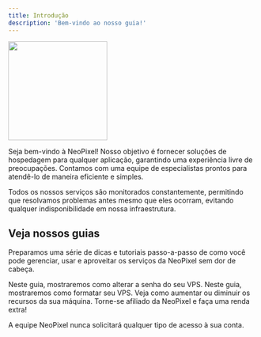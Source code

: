 ```yaml
---
title: Introdução
description: 'Bem-vindo ao nosso guia!'
---
```


<img height="200" src="/images/neopixel.png" />

Seja bem-vindo à NeoPixel! Nosso objetivo é fornecer soluções de hospedagem para qualquer aplicação, garantindo uma experiência livre de preocupações. Contamos com uma equipe de especialistas prontos para atendê-lo de maneira eficiente e simples.

Todos os nossos serviços são monitorados constantemente, permitindo que resolvamos problemas antes mesmo que eles ocorram, evitando qualquer indisponibilidade em nossa infraestrutura.

## Veja nossos guias

Preparamos uma série de dicas e tutoriais passo-a-passo de como você pode gerenciar, usar e aproveitar os serviços da NeoPixel sem dor de cabeça.

<CardGroup cols={2}>
  <Card
    title="Trocar senha"
    icon="lock"
    href="painel/trocar-senha-vps"
  >
    Neste guia, mostraremos como alterar a senha do seu VPS.
  </Card>
  <Card
    title="Formatar servidor"
    icon="arrows-rotate"
    href="painel/formatar-vps"
  >
    Neste guia, mostraremos como formatar seu VPS.
  </Card>
  <Card
    title="Fazer upgrade/downgrade"
    icon="circle-up"
    href=""
  >
    Veja como aumentar ou diminuir os recursos da sua máquina.
  </Card>
  <Card
    title="Afiliados"
    icon="money-bill"
    iconType="light"
    href="afiliados"
  >
    Torne-se afiliado da NeoPixel e faça uma renda extra!
  </Card>
</CardGroup>

<Warning>A equipe NeoPixel nunca solicitará qualquer tipo de acesso à sua conta.</Warning>